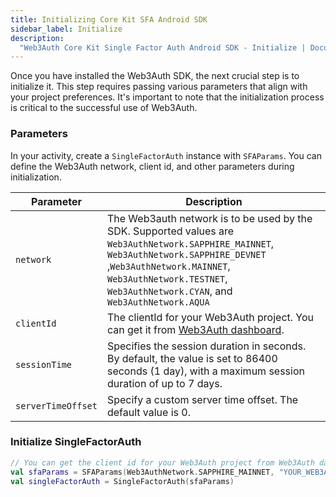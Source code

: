 ```yaml
---
title: Initializing Core Kit SFA Android SDK
sidebar_label: Initialize
description:
  "Web3Auth Core Kit Single Factor Auth Android SDK - Initialize | Documentation - Web3Auth"
---
```



Once you have installed the Web3Auth SDK, the next crucial step is to initialize it. This step
requires passing various parameters that align with your project preferences. It's important to note
that the initialization process is critical to the successful use of Web3Auth.

### Parameters

In your activity, create a `SingleFactorAuth` instance with `SFAParams`. You can define the Web3Auth
network, client id, and other parameters during initialization.

| Parameter          | Description                                                                                                                                                                                                                                         |
| ------------------ | --------------------------------------------------------------------------------------------------------------------------------------------------------------------------------------------------------------------------------------------------- |
| `network`          | The Web3auth network is to be used by the SDK. Supported values are `Web3AuthNetwork.SAPPHIRE_MAINNET`, `Web3AuthNetwork.SAPPHIRE_DEVNET` ,`Web3AuthNetwork.MAINNET`, `Web3AuthNetwork.TESTNET`, `Web3AuthNetwork.CYAN`, and `Web3AuthNetwork.AQUA` |
| `clientId`         | The clientId for your Web3Auth project. You can get it from [Web3Auth dashboard](https://dashboard.web3auth.io/).                                                                                                                                   |
| `sessionTime`      | Specifies the session duration in seconds. By default, the value is set to 86400 seconds (1 day), with a maximum session duration of up to 7 days.                                                                                                  |
| `serverTimeOffset` | Specify a custom server time offset. The default value is 0.                                                                                                                                                                                        |

### Initialize SingleFactorAuth

```kotlin
// You can get the client id for your Web3Auth project from Web3Auth dashboard.
val sfaParams = SFAParams(Web3AuthNetwork.SAPPHIRE_MAINNET, "YOUR_WEB3AUTH_CLIENT_ID")
val singleFactorAuth = SingleFactorAuth(sfaParams)
```
